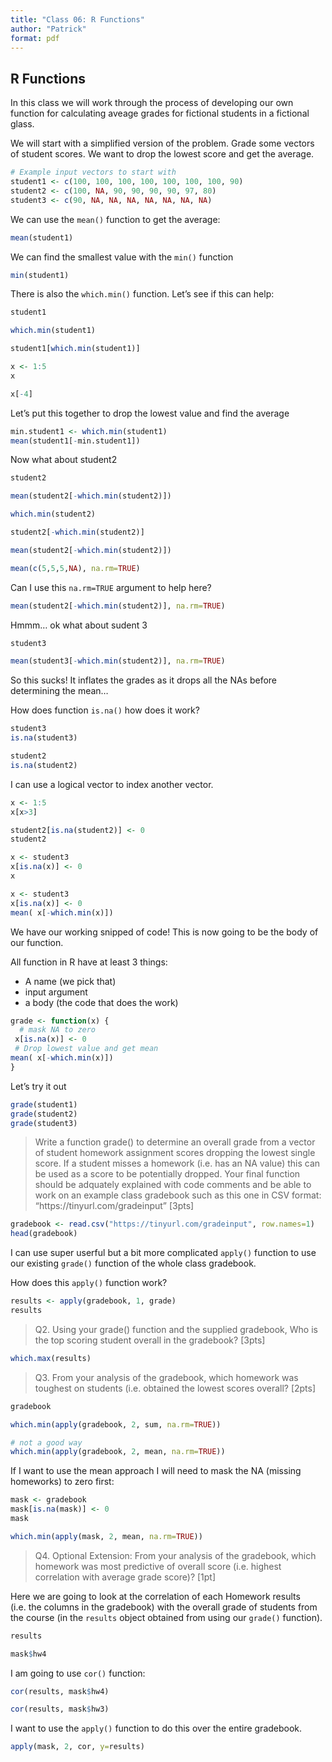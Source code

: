 ---
title: "Class 06: R Functions"
author: "Patrick"
format: pdf
---

## R Functions

In this class we will work through the process of developing our own function for calculating aveage grades for fictional students in a fictional glass.

We will start with a simplified version of the problem. Grade some vectors of student scores. We want to drop the lowest score and get the average.


```{r}
# Example input vectors to start with
student1 <- c(100, 100, 100, 100, 100, 100, 100, 90)
student2 <- c(100, NA, 90, 90, 90, 90, 97, 80)
student3 <- c(90, NA, NA, NA, NA, NA, NA, NA)
```

We can use the `mean()` function to get the average:

```{r}
mean(student1)
```

We can find the smallest value with the `min()` function

```{r}
min(student1)
```
There is also the `which.min()` function. Let's see if this can help:

```{r}
student1
```

```{r}
which.min(student1)
```

```{r}
student1[which.min(student1)]
```

```{r}
x <- 1:5
x
```
```{r}
x[-4]
```
Let's put this together to drop the lowest value and find the average

```{r}
min.student1 <- which.min(student1)
mean(student1[-min.student1])
```
Now what about student2

```{r}
student2
```

```{r}
mean(student2[-which.min(student2)])

```

```{r}
which.min(student2)
```

```{r}
student2[-which.min(student2)]
```

```{r}
mean(student2[-which.min(student2)])
```

```{r}
mean(c(5,5,5,NA), na.rm=TRUE)
```

Can I use this `na.rm=TRUE` argument to help here?

```{r}
mean(student2[-which.min(student2)], na.rm=TRUE)
```

Hmmm... ok what about sudent 3

```{r}
student3
```

```{r}
mean(student3[-which.min(student2)], na.rm=TRUE)
```

So this sucks! It inflates the grades as it drops all the NAs before determining the mean...

How does function `is.na()` how does it work?

```{r}
student3
is.na(student3)
```

```{r}
student2
is.na(student2)
```

I can use a logical vector to index another vector.

```{r}
x <- 1:5
x[x>3]
```
```{r}
student2[is.na(student2)] <- 0
student2
```

```{r}
x <- student3
x[is.na(x)] <- 0
x
```

```{r}
x <- student3
x[is.na(x)] <- 0
mean( x[-which.min(x)])
```

We have our working snipped of code! This is now going to be the body of our function.

All function in R have at least 3 things:

- A name (we pick that)
- input argument
- a body (the code that does the work)


```{r}
grade <- function(x) {
  # mask NA to zero 
 x[is.na(x)] <- 0
 # Drop lowest value and get mean
mean( x[-which.min(x)]) 
}
```


Let's try it out

```{r}
grade(student1)
grade(student2)
grade(student3)
```


>Write a function grade() to determine an overall grade from a vector of student homework assignment scores dropping the lowest single score. If a student misses a homework (i.e. has an NA value) this can be used as a score to be potentially dropped. Your final function should be adquately explained with code comments and be able to work on an example class gradebook such as this one in CSV format: “https://tinyurl.com/gradeinput” [3pts]


```{r}
gradebook <- read.csv("https://tinyurl.com/gradeinput", row.names=1)
head(gradebook)
```


I can use super userful but a bit more complicated `apply()` function to use our existing `grade()` function of the whole class gradebook.

How does this `apply()` function work?

```{r}
results <- apply(gradebook, 1, grade)
results
```

>Q2. Using your grade() function and the supplied gradebook, Who is the top scoring student overall in the gradebook? [3pts]

```{r}
which.max(results)
```



>Q3. From your analysis of the gradebook, which homework was toughest on students (i.e. obtained the lowest scores overall? [2pts]

```{r}
gradebook
```

```{r}
which.min(apply(gradebook, 2, sum, na.rm=TRUE))
```


```{r}
# not a good way
which.min(apply(gradebook, 2, mean, na.rm=TRUE))
```

If I want to use the mean approach I will need to mask the NA (missing homeworks) to zero first:

```{r}
mask <- gradebook
mask[is.na(mask)] <- 0
mask
```

```{r}
which.min(apply(mask, 2, mean, na.rm=TRUE))

```


>Q4. Optional Extension: From your analysis of the gradebook, which homework was most predictive of overall score (i.e. highest correlation with average grade score)? [1pt]

Here we are going to look at the correlation of each Homework results (i.e. the columns in the gradebook) with the overall grade of students from the course (in the `results` object obtained from using our `grade()` function).


```{r}
results
```


```{r}
mask$hw4
```
I am going to use `cor()` function:

```{r}
cor(results, mask$hw4)
```

```{r}
cor(results, mask$hw3)
```

I want to use the `apply()` function to do this over the entire gradebook.
```{r}
apply(mask, 2, cor, y=results)
```



